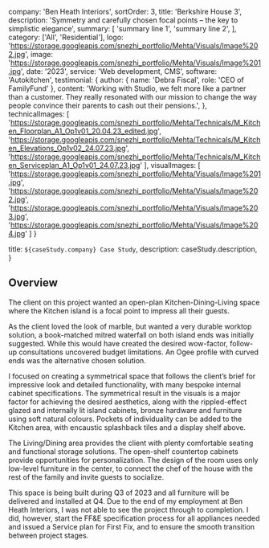 
  company: 'Ben Heath Interiors',
  sortOrder: 3,
  title: 'Berkshire House 3',
  description:
    'Symmetry and carefully chosen focal points – the key to simplistic elegance',
  summary: [
    'summary line 1',
    'summary line 2',
  ],
  category: ['All', 'Residential'],
  logo: 'https://storage.googleapis.com/snezhi_portfolio/Mehta/Visuals/Image%202.jpg',
  image: 'https://storage.googleapis.com/snezhi_portfolio/Mehta/Visuals/Image%201.jpg',
  date: '2023',
  service: 'Web development, CMS',
  software: 'Autokitchen',
  testimonial: {
    author: { name: 'Debra Fiscal', role: 'CEO of FamilyFund' },
    content:
      'Working with Studio, we felt more like a partner than a customer. They really resonated with our mission to change the way people convince their parents to cash out their pensions.',
  },
  technicalImages: [
    'https://storage.googleapis.com/snezhi_portfolio/Mehta/Technicals/M_Kitchen_Floorplan_A1_Op1v01_20.04.23_edited.jpg',
    'https://storage.googleapis.com/snezhi_portfolio/Mehta/Technicals/M_Kitchen_Elevations_Op1v02_24.07.23.jpg',
    'https://storage.googleapis.com/snezhi_portfolio/Mehta/Technicals/M_Kitchen_Serviceplan_A1_Op1v01_24.07.23.jpg'
  ],
  visualImages: [
    'https://storage.googleapis.com/snezhi_portfolio/Mehta/Visuals/Image%201.jpg',
    'https://storage.googleapis.com/snezhi_portfolio/Mehta/Visuals/Image%202.jpg',
    'https://storage.googleapis.com/snezhi_portfolio/Mehta/Visuals/Image%203.jpg',
    'https://storage.googleapis.com/snezhi_portfolio/Mehta/Visuals/Image%204.jpg'
  ]
}

  title: `${caseStudy.company} Case Study`,
  description: caseStudy.description,
}

## Overview

The client on this project wanted an open-plan Kitchen-Dining-Living space where the Kitchen island is a focal point to impress all their guests.

As the client loved the look of marble, but wanted a very durable worktop solution, a book-matched mitred waterfall on both island ends was initially suggested. While this would have created the desired wow-factor, follow-up consultations uncovered budget limitations. An Ogee profile with curved ends was the alternative chosen solution.

I focused on creating a symmetrical space that follows the client’s brief for impressive look and detailed functionality, with many bespoke internal cabinet specifications. The symmetrical result in the visuals is a major factor for achieving the desired aesthetics, along with the rippled-effect glazed and internally lit island cabinets, bronze hardware and furniture using soft natural colours.
Pockets of individuality can be added to the Kitchen area, with encaustic splashback tiles and a display shelf above.

The Living/Dining area provides the client with plenty comfortable seating and functional storage solutions. The open-shelf countertop cabinets provide opportunities for personalization.
The design of the room uses only low-level furniture in the center, to connect the chef of the house with the rest of the family and invite guests to socialize.

This space is being built during Q3 of 2023 and all furniture will be delivered and installed at Q4. Due to the end of my employment at Ben Heath Interiors, I was not able to see the project through to completion. I did, however, start the FF&E specification process for all appliances needed and issued a Service plan for First Fix, and to ensure the smooth transition between project stages.


